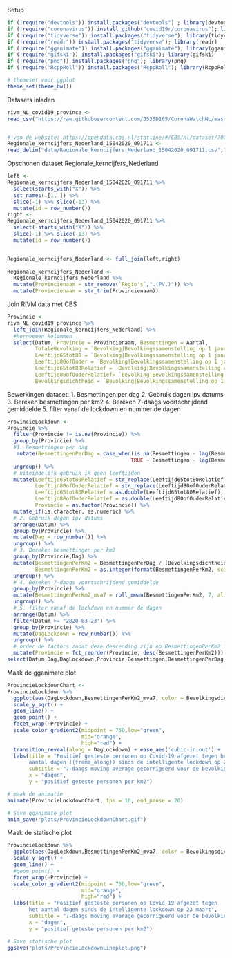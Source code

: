 
Setup
```r
if (!require("devtools")) install.packages("devtools") ; library(devtools)
if (!require("coronavirus")) install_github("covid19r/coronavirus"); library(coronavirus)
if (!require("tidyverse")) install.packages("tidyverse"); library(tidyverse)
if (!require("readr")) install.packages("tidyverse"); library(readr)
if (!require("gganimate")) install.packages("gganimate"); library(gganimate)
if (!require("gifski")) install.packages("gifski"); library(gifski)
if (!require("png")) install.packages("png"); library(png) 
if (!require("RcppRoll")) install.packages("RcppRoll"); library(RcppRoll) 

# themeset voor ggplot
theme_set(theme_bw())
```

Datasets inladen
```r
rivm_NL_covid19_province <-
read_csv("https://raw.githubusercontent.com/J535D165/CoronaWatchNL/master/data/rivm_NL_covid19_province.csv")


# van de website: https://opendata.cbs.nl/statline/#/CBS/nl/dataset/70072ned/table?ts=1586933022433
Regionale_kerncijfers_Nederland_15042020_091711 <- 
read_delim("data/Regionale_kerncijfers_Nederland_15042020_091711.csv",";", escape_double = FALSE, trim_ws = TRUE, skip = 3)
```

Opschonen dataset Regionale_kerncijfers_Nederland
```r
left <-
Regionale_kerncijfers_Nederland_15042020_091711 %>% 
  select(starts_with("X")) %>% 
  set_names(.[1, ]) %>%
  slice(-1) %>% slice(-13) %>% 
  mutate(id = row_number())
right <-
Regionale_kerncijfers_Nederland_15042020_091711 %>% 
  select(-starts_with("X")) %>% 
  slice(-1) %>% slice(-13) %>% 
  mutate(id = row_number())


Regionale_kerncijfers_Nederland <- full_join(left,right) 
  
Regionale_kerncijfers_Nederland <-
  Regionale_kerncijfers_Nederland %>% 
  mutate(Provincienaam = str_remove(`Regio's`,".(PV.)")) %>% 
  mutate(Provincienaam = str_trim(Provincienaam))

```

Join RIVM data met CBS 
```r

Provincie <-
rivm_NL_covid19_province %>%
  left_join(Regionale_kerncijfers_Nederland) %>% 
  #hernoemen kolommen
  select(Datum, Provincie = Provincienaam, Besmettingen = Aantal, 
         TotaleBevolking = `Bevolking|Bevolkingssamenstelling op 1 januari|Totale bevolking`,
         Leeftijd65tot80 = `Bevolking|Bevolkingssamenstelling op 1 januari|Leeftijd|Leeftijdsgroepen|65 tot 80 jaar`,
         Leeftijd80ofOuder = `Bevolking|Bevolkingssamenstelling op 1 januari|Leeftijd|Leeftijdsgroepen|80 jaar of ouder`,
         Leeftijd65tot80Relatief = `Bevolking|Bevolkingssamenstelling op 1 januari|Leeftijd|Leeftijdsgroepen, relatief|65 tot 80 jaar`,
         Leeftijd80ofOuderRelatief= `Bevolking|Bevolkingssamenstelling op 1 januari|Leeftijd|Leeftijdsgroepen, relatief|80 jaar of ouder`,
         Bevolkingsdichtheid = `Bevolking|Bevolkingssamenstelling op 1 januari|Bevolkingsdichtheid`) 
```

Bewerkingen dataset:
1. Besmettingen per dag
2. Gebruik dagen ipv datums
3. Bereken besmettingen per km2
4. Bereken 7-daags voortschrijdend gemiddelde
5. filter vanaf de lockdown en nummer de dagen
```r

ProvincieLockdown <-
Provincie %>% 
  filter(Provincie != is.na(Provincie)) %>% 
  group_by(Provincie) %>% 
  #1. Besmettingen per dag
   mutate(BesmettingenPerDag = case_when(is.na(Besmettingen - lag(Besmettingen)) ~ Besmettingen,
                                        TRUE ~ Besmettingen - lag(Besmettingen))) %>% 
  ungroup() %>% 
  # uiteindelijk gebruik ik geen leeftijden
  mutate(Leeftijd65tot80Relatief = str_replace(Leeftijd65tot80Relatief,",","."),
         Leeftijd80ofOuderRelatief = str_replace(Leeftijd80ofOuderRelatief,",","."),
         Leeftijd65tot80Relatief = as.double(Leeftijd65tot80Relatief),
         Leeftijd80ofOuderRelatief = as.double(Leeftijd80ofOuderRelatief),
         Provincie = as.factor(Provincie)) %>% 
  mutate_if(is.character, as.numeric) %>% 
  # 2. Gebruik dagen ipv datums
  arrange(Datum) %>% 
  group_by(Provincie) %>% 
  mutate(Dag = row_number()) %>% 
  ungroup() %>% 
  # 3. Bereken besmettingen per km2
  group_by(Provincie,Dag) %>% 
  mutate(BesmettingenPerKm2 = BesmettingenPerDag / (Bevolkingsdichtheid/100),
         BesmettingenPerKm2 = as.integer(format(BesmettingenPerKm2, scientific = FALSE))) %>% 
  ungroup() %>% 
  # 4. Bereken 7-daags voortschrijdend gemiddelde
  group_by(Provincie) %>% 
  mutate(BesmettingenPerKm2_mva7 = roll_mean(BesmettingenPerKm2, 7, align="right", fill=0)) %>% 
  ungroup() %>% 
  # 5. filter vanaf de lockdown en nummer de dagen
  arrange(Datum) %>% 
  filter(Datum >= "2020-03-23") %>% 
  group_by(Provincie) %>% 
  mutate(DagLockdown = row_number()) %>% 
  ungroup() %>% 
  # order de factors zodat deze descending zijn op BesmettingenPerKm2 in de plot
  mutate(Provincie = fct_reorder(Provincie, desc(BesmettingenPerKm2))) %>% 
select(Datum,Dag,DagLockdown,Provincie,Besmettingen,BesmettingenPerDag,BesmettingenPerKm2,BesmettingenPerKm2_mva7,Bevolkingsdichtheid)

```

Maak de gganimate plot
```r
ProvincieLockdownChart <-
ProvincieLockdown %>% 
  ggplot(aes(DagLockdown,BesmettingenPerKm2_mva7, color = Bevolkingsdichtheid, group = 1)) +  
  scale_y_sqrt() +
  geom_line() + 
  geom_point() +
  facet_wrap(~Provincie) +
  scale_color_gradient2(midpoint = 750,low="green", 
                        mid="orange",
                        high="red") +
  transition_reveal(along = DagLockdown) + ease_aes('cubic-in-out') +
  labs(title = "Positief gesteste personen op Covid-19 afgezet tegen het 
       aantal dagen ({frame_along}) sinds de intelligente lockdown op 23 maart",
       subtitle = "7-daags moving average gecorrigeerd voor de bevolkingsdichtheid per provincie", 
       x = "dagen",
       y = "positief geteste personen per km2")

# maak de animatie
animate(ProvincieLockdownChart, fps = 10, end_pause = 20)

# Save gganimate plot
anim_save("plots/ProvincieLockdownChart.gif")
```

Maak de statische plot
```r
ProvincieLockdown %>% 
  ggplot(aes(DagLockdown,BesmettingenPerKm2_mva7, color = Bevolkingsdichtheid, group = 1)) +  
  scale_y_sqrt() +
  geom_line() + 
  #geom_point() +
  facet_wrap(~Provincie) +
  scale_color_gradient2(midpoint = 750,low="green", 
                        mid="orange",
                        high="red") +
  labs(title = "Positief gesteste personen op Covid-19 afgezet tegen
       het aantal dagen sinds de intelligente lockdown op 23 maart",
       subtitle = "7-daags moving average gecorrigeerd voor de bevolkingsdichtheid per provincie", 
       x = "dagen",
       y = "positief geteste personen per km2") 

# Save statische plot
ggsave("plots/ProvincieLockdownLineplot.png")
```

